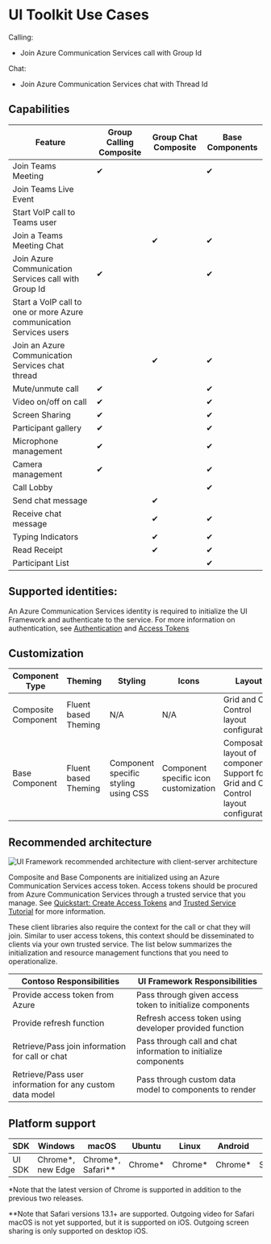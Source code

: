 
<Meta title="Use Cases" />

# UI Toolkit Use Cases

Calling:

- Join Azure Communication Services call with Group Id

Chat:

- Join Azure Communication Services chat with Thread Id

## Capabilities

| Feature                                                             | Group Calling Composite | Group Chat Composite | Base Components |
| ------------------------------------------------------------------- | ----------------------- | -------------------- | --------------- |
| Join Teams Meeting                                                  | ✔                       |                      | ✔               |
| Join Teams Live Event                                               |                         |                      |
| Start VoIP call to Teams user                                       |                         |                      |
| Join a Teams Meeting Chat                                           |                         | ✔                    | ✔               |
| Join Azure Communication Services call with Group Id                | ✔                       |                      | ✔               |
| Start a VoIP call to one or more Azure communication Services users |                         |                      |
| Join an Azure Communication Services chat thread                    |                         | ✔                    | ✔               |
| Mute/unmute call                                                    | ✔                       |                      | ✔               |
| Video on/off on call                                                | ✔                       |                      | ✔               |
| Screen Sharing                                                      | ✔                       |                      | ✔               |
| Participant gallery                                                 | ✔                       |                      | ✔               |
| Microphone management                                               | ✔                       |                      | ✔               |
| Camera management                                                   | ✔                       |                      | ✔               |
| Call Lobby                                                          |                         |                      | ✔               |
| Send chat message                                                   |                         | ✔                    |
| Receive chat message                                                |                         | ✔                    | ✔               |
| Typing Indicators                                                   |                         | ✔                    | ✔               |
| Read Receipt                                                        |                         | ✔                    | ✔               |
| Participant List                                                    |                         |                      | ✔               |

## Supported identities:

An Azure Communication Services identity is required to initialize the UI Framework and authenticate to the service. For more information on authentication, see [Authentication](../authentication.md) and [Access Tokens](../../quickstarts/access-tokens.md)

## Customization

| Component Type      | Theming              | Styling                              | Icons                                 | Layout                                                                                  | Data Models                          |
| ------------------- | -------------------- | ------------------------------------ | ------------------------------------- | --------------------------------------------------------------------------------------- | ------------------------------------ |
| Composite Component | Fluent based Theming | N/A                                  | N/A                                   | Grid and Call Control layout configurable                                               | Composite-level data model injection |
| Base Component      | Fluent based Theming | Component specific styling using CSS | Component specific icon customization | Composable layout of components. Support for Grid and Call Control layout configuration | Component-level data model injection |

## Recommended architecture

![UI Framework recommended architecture with client-server architecture](../images/framework-architecture.png)

Composite and Base Components are initialized using an Azure Communication Services access token. Access tokens should be procured from Azure Communication Services through a
trusted service that you manage. See [Quickstart: Create Access Tokens](https://docs.microsoft.com/azure/communication-services/quickstarts/access-tokens?pivots=programming-language-javascript) and [Trusted Service Tutorial](https://docs.microsoft.com/azure/communication-services/tutorials/trusted-service-tutorial) for more information.

These client libraries also require the context for the call or chat they will join. Similar to user access tokens, this context should be disseminated to clients via your own trusted service. The list below summarizes the initialization and resource management functions that you need to operationalize.

| Contoso Responsibilities                                 | UI Framework Responsibilities                                   |
| -------------------------------------------------------- | --------------------------------------------------------------- |
| Provide access token from Azure                          | Pass through given access token to initialize components        |
| Provide refresh function                                 | Refresh access token using developer provided function          |
| Retrieve/Pass join information for call or chat          | Pass through call and chat information to initialize components |
| Retrieve/Pass user information for any custom data model | Pass through custom data model to components to render          |

## Platform support

| SDK    | Windows            | macOS                | Ubuntu   | Linux    | Android  | iOS        |
| ------ | ------------------ | -------------------- | -------- | -------- | -------- | ---------- |
| UI SDK | Chrome\*, new Edge | Chrome\*, Safari\*\* | Chrome\* | Chrome\* | Chrome\* | Safari\*\* |

\*Note that the latest version of Chrome is supported in addition to the
previous two releases.

\*\*Note that Safari versions 13.1+ are supported. Outgoing video for Safari
macOS is not yet supported, but it is supported on iOS. Outgoing screen sharing
is only supported on desktop iOS.
